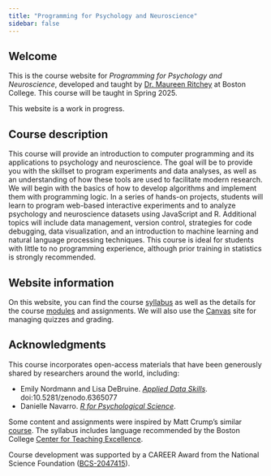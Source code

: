 ```yaml
---
title: "Programming for Psychology and Neuroscience"
sidebar: false
---
```


## Welcome

This is the course website for *Programming for Psychology and Neuroscience*, developed and taught by [Dr. Maureen Ritchey](https://www.thememolab.org/people/ritchey/) at Boston College. This course will be taught in Spring 2025.

::: callout-caution
This website is a work in progress.
:::

## Course description

This course will provide an introduction to computer programming and its applications to psychology and neuroscience. The goal will be to provide you with the skillset to program experiments and data analyses, as well as an understanding of how these tools are used to facilitate modern research. We will begin with the basics of how to develop algorithms and implement them with programming logic. In a series of hands-on projects, students will learn to program web-based interactive experiments and to analyze psychology and neuroscience datasets using JavaScript and R. Additional topics will include data management, version control, strategies for code debugging, data visualization, and an introduction to machine learning and natural language processing techniques. This course is ideal for students with little to no programming experience, although prior training in statistics is strongly recommended.

## Website information

On this website, you can find the course [syllabus](syllabus.html) as well as the details for the course [modules](modules/index.html) and assignments. We will also use the [Canvas](http://www.bc.edu/lms) site for managing quizzes and grading.

## Acknowledgments

This course incorporates open-access materials that have been generously shared by researchers around the world, including:

-   Emily Nordmann and Lisa DeBruine. [*Applied Data Skills*](https://psyteachr.github.io/ads-v3/). doi:10.5281/zenodo.6365077
-   Danielle Navarro. [*R for Psychological Science*](https://psyr.djnavarro.net/).

Some content and assignments were inspired by Matt Crump's similar [course](https://www.crumplab.com/psyc3470/). The syllabus includes language recommended by the Boston College [Center for Teaching Excellence](https://cteresources.bc.edu/).

Course development was supported by a CAREER Award from the National Science Foundation ([BCS-2047415](https://www.nsf.gov/awardsearch/showAward?AWD_ID=2047415)).
